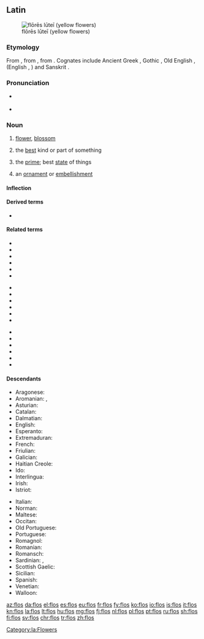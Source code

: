 ==Latin==
[[Image:Gagea probably bohemica seglea.JPG|thumb|flōrēs lūteī (yellow flowers)]]
===Etymology===
From {{etyl|itc-pro|la}} {{m|itc-pro|*flōs}}, from {{etyl|ine-pro|la}} {{m|ine-pro|*bʰleh₃-||flower, blossom}}, from {{m|ine-pro|*bʰel-||to bloom}}. Cognates include Ancient Greek {{m|grc|φύλλον}}, Gothic {{term|sc=Goth|𐌱𐌻𐍉𐌼𐌰|lang=got}}, Old English {{m|ang|blōstm}}, {{term|blæd||leaf|lang=ang}} (English {{term|blossom|lang=en}}, {{term|blade|lang=en}}) and Sanskrit {{m|sa|फुलम्}}.

===Pronunciation===
* {{a|Classical}} {{IPA|/floːs/|lang=la}}
* {{audio|la-cls-flos.ogg|Audio (Classical)|lang=la}}

===Noun===
{{la-noun|flōs|floris|flōris|m|third}}

# [[flower]], [[blossom]]
# {{context|figuratively|lang=la}} the [[best]] kind or part of something
# {{context|figuratively|lang=la}} the [[prime]]; best [[state]] of things
# {{context|figuratively|lang=la}} an [[ornament]] or [[embellishment]]

====Inflection====
{{la-decl-3rd|flōs|flōr}}

====Derived terms====
* {{l|la|flōreō}}

====Related terms====
{{top3}}
* {{l|la|Flōra}}
* {{l|la|flōrālia}}
* {{l|la|flōrēns}}
* {{l|la|flōrenter}}
* {{l|la|flōrentes}}
* {{l|la|flōrescō}}
{{mid3}}
* {{l|la|flōreus}}
* {{l|la|flōricomus}}
* {{l|la|flōridē}}
* {{l|la|flōridulus}}
* {{l|la|flōrifer}}
* {{l|la|flōrigenus}}
{{mid3}}
* {{l|la|flōriger}}
* {{l|la|flōritiō}}
* {{l|la|flōrōsus}}
* {{l|la|flōrulentus}}
* {{l|la|flosculē}}
* {{l|la|flosculus}}
{{bottom}}

====Descendants====
{{top2}}
* Aragonese: {{l|an|flor}}
* Aromanian: {{l|rup|floari}}, {{l|rup|floarã}}
* Asturian: {{l|ast|flor}}
* Catalan: {{l|ca|flor}}
* Dalmatian: {{l|dlm|fiaur}}
* English: {{l|en|flower}}
* Esperanto: {{l|eo|floro}}
* Extremaduran: {{l|ext|frol}}
* French: {{l|fr|fleur}}
* Friulian: {{l|fur|flôr}}
* Galician: {{l|gl|flor}}
* Haitian Creole: {{l|ht|flè}}
* Ido: {{l|io|floro}}
* Interlingua: {{l|ia|flor}}
* Irish: {{l|ga|plúr}}
* Istriot: {{l|ist|fiuri}}
{{mid2}}
* Italian: {{l|it|fiore}}
* Norman: {{l|nrf|flieur}}
* Maltese: {{l|mt|fjura}}
* Occitan: {{l|oc|hlor}}
* Old Portuguese: {{l|roa-opt|fror}}
* Portuguese: {{l|pt|flor}}
* Romagnol: {{l|rgn|fjór}}
* Romanian: {{l|ro|floare}}
* Romansch: {{l|rm|flur}}
* Sardinian: {{l|sc|fiòre}}, {{l|sc|flore}}
* Scottish Gaelic: {{l|gd|flùr}}
* Sicilian: {{l|scn|ciuri}}
* Spanish: {{l|es|flor}}
* Venetian: {{l|vec|fior}}
* Walloon: {{l|wa|fleur}}
{{bottom}}

[[Category:la:Flowers]]

[[az:flos]]
[[da:flos]]
[[el:flos]]
[[es:flos]]
[[eu:flos]]
[[fr:flos]]
[[fy:flos]]
[[ko:flos]]
[[io:flos]]
[[is:flos]]
[[it:flos]]
[[kn:flos]]
[[la:flos]]
[[lt:flos]]
[[hu:flos]]
[[mg:flos]]
[[fj:flos]]
[[nl:flos]]
[[pl:flos]]
[[pt:flos]]
[[ru:flos]]
[[sh:flos]]
[[fi:flos]]
[[sv:flos]]
[[chr:flos]]
[[tr:flos]]
[[zh:flos]]